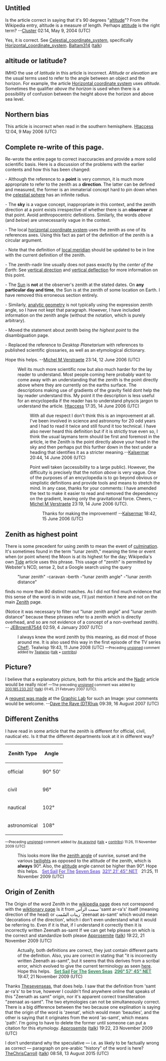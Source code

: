 {{Talk header}}
{{Vital article|topic=Science|subpage=Astronomy|level=5|class=Start}}
{{WikiProject Astronomy|class=start|importance=high}}

==Untitled==
Is the article correct in saying that it's 90 degrees "[[altitude]]"?  From the Wikipedia entry, altitude is a measure of length.  Perhaps [[aircraft attitude|attitude]] is the right term? --[[User:Cluster|Cluster]] 02:14, May 9, 2004 (UTC)

Yes, it is correct. See [[Celestial_coordinate_system]], specifically [[Horizontal_coordinate_system]]. [[User:Baltam314|Baltam314]] ([[User talk:Baltam314|talk]])

== altitude or latitude? ==

IMHO the use of ''latitude'' in this article is incorrect. ''Altitude'' or ''elevation'' are the usual terms used to refer to the angle between an object and the horizon.  For example, the article [[Horizontal coordinate system]] uses ''altitude''. Sometimes the qualifier ''above the horizon'' is used when there is a possibility of confusion between the height above the horizon and above sea level.

==Northern bias==
This article is incorrect when read in the southern hemisphere. [[User:Htaccess|Htaccess]] 12:04, 9 May 2006 (UTC)

== Complete re-write of this page. ==

Re-wrote the entire page to correct inaccuracies and provide a more solid scientific basis. Here is a discussion of the problems with the earlier contents and how this has been changed:

- Although the reference to a '''point''' is very common, it is much more appropriate to refer to the zenith as a '''direction'''. The latter can be defined and measured, the former is an immaterial concept hard to pin down when the [[celestial sphere]] has an infinite radius.

- The '''sky''' is a vague concept, inappropriate in this context, and the zenith direction at a point exists irrespective of whether there is an '''observer''' at that point. Avoid anthropocentric definitions. Similarly, the words ''above'' (and ''below'') are unnecessarily vague in the context.

- The local [[horizontal coordinate system]] uses the zenith as one of its references axes. Using this fact as part of the definition of the zenith is a circular argument.

- Note that the definition of [[Meridian (astronomy)|local meridian]] should be updated to be in line with the current definition of the zenith.

- The zenith-nadir line usually does not pass exactly by the ''center of the Earth'': See [[vertical direction]] and [[vertical deflection]] for more information on this point.

- The [[Sun]] is '''not''' at the observer's zenith at the stated dates. On '''any particular day and time''', the Sun is at the zenith of some location on Earth. I have removed this erroneous section entirely.

- Similarly, [[analytic geometry]] is not typically using the expression zenith angle, so I have not kept that paragraph. However, I have included information on the zenith angle (without the notation, which is purely arbitrary).

- Moved the statement about zenith being ''the highest point'' to the disambiguation page.

- Replaced the reference to ''Desktop Planetarium'' with references to published scientific glossaries, as well as an etymological dictionary.

Hope this helps. --[[User:Michel M Verstraete|Michel M Verstraete]] 23:14, 12 June 2006 (UTC)

:Well its much more scientific now but also much harder for the lay reader to understand. Most people coming here probably want to come away with an understanding that the zenith is the point directly above where they are currently on the earths surface. The descriptions making use of gradients of the gravity field dont help the lay reader understand this. My point it the description is less useful for an encyclopedia if the reader has to understand physcis jargon to understand the article. [[User:Htaccess|Htaccess]] 17:35, 14 June 2006 (UTC)
::With all due respect I don't think this is an improvement at all. I've been involved in science and astronomy for 20 odd years and I had to read it twice and still found it too technical. I have also never heard this definition but if it is strictly true even so, I think the usual laymans term should be first and foremost in the article, ie the Zenith is the point directly above your head in the sky and then perhaps put this further down in the text under a heading that identifies it as a stricter meaning.--[[User:Kalsermar|Kalsermar]] 20:44, 14 June 2006 (UTC)

:::Point well taken (accessibility to a large public). However, the difficulty is precisely that the notion ''above'' is very vague. One of the purposes of an encyclopedia is to go beyond obvious or simplistic definitions and provide tools and means to stretch the mind. In any case, thanks for your comments: I have amended the text to make it easier to read and removed the dependency on the gradient, leaving only the gravitational force. Cheers, --[[User:Michel M Verstraete|Michel M Verstraete]] 23:19, 14 June 2006 (UTC).
::::Thanks for making the improvement! --[[User:Kalsermar|Kalsermar]] 18:42, 15 June 2006 (UTC)

== Zenith as highest point == 

There is some precedent for using zenith to mean the event of [[culmination]]. It's sometimes found in the term "lunar zenith," meaning the time or event when (or point where) the Moon is at its highest for the day; Wikipedia's own [[Tide]] article uses this phrase. This usage of "zenith" is permitted by Webster's NCD, sense 2, but a Google search using the query 

: "lunar zenith" -caravan -berth -"lunar zenith angle" -"lunar zenith distance" 

finds no more than 80 distinct matches. As I did not find much evidence that this sense of the word is in wide use, I'll just mention it here and not on the main [[Zenith]] page. 

(Notice it was necessary to filter out "lunar zenith angle" and "lunar zenith distance" because these phrases refer to a zenith which is directly overhead, and so are not evidence of a concept of a non-overhead zenith). 
-- [[User:JEBrown87544|JEBrown87544]] 02:59, 4 January 2007 (UTC)

:I always knew the word zenith by this meaning, as did most of those around me.  It is also used this way in the first episode of the TV series [[Chef!]]. Tealwisp 19:43, 11 June 2008 (UTC)  <small>—Preceding [[Wikipedia:Signatures|unsigned]] comment added by [[User:Tealwisp|Tealwisp]] ([[User talk:Tealwisp|talk]] • [[Special:Contributions/Tealwisp|contribs]]) </small><!-- Template:Unsigned --> <!--Autosigned by SineBot-->

== Picture? ==

I believe that a explanatory picture, both for this article and the [[Nadir]] article would be really nice! <small>—The preceding [[Wikipedia:Sign your posts on talk pages|unsigned]] comment was added by [[Special:Contributions/200.185.233.207|200.185.233.207]] ([[User talk:200.185.233.207|talk]]) 01:45, 21 February 2007 (UTC).</small><!-- HagermanBot Auto-Unsigned -->

A [[Wikipedia:Graphic Lab/Images to improve#3D description of names (Creation request)|request was made]] at the [[WP:GL|Graphic Lab]] for such an Image: your comments would be welcome. --[[User:DTR|Dave the Rave (DTR)]]<small>[[User_talk:DTR|talk]]</small> 09:39, 16 August 2007 (UTC)
== Different Zeniths ==
I have read in some article that the zenith is different for official, civil, nautical etc. Is it that the different departments look at it in different way?
{| class="wikitable" border="1"
!Zenith Type||Angle
|- style="text-align:right;"
| official || 90° 50'
|- style="text-align:right;"
| civil || 96°
|- style="text-align:right;"
| nautical || 102°
|- style="text-align:right;"
| astronomical || 108°
|}
<small><span class="autosigned">—Preceding [[Wikipedia:Signatures|unsigned]] comment added by [[User:Ap aravind|Ap aravind]] ([[User talk:Ap aravind|talk]] • [[Special:Contributions/Ap aravind|contribs]]) 11:26, 11 November 2009 (UTC)</span></small><!-- Template:Unsigned --> <!--Autosigned by SineBot-->

:This looks more like the [[zenith angle]] of sunrise, sunset and the various [[twilight]]s as opposed to the altitude of the zenith, which is '''always''' 90°. Also, the [[altitude]] angle cannot be higher than 90°. Hope this helps. <!--[[User:Where/sigContract]];Thesevenseas-->&nbsp;&nbsp;'''[[User:Thesevenseas|<span style="color:MediumSlateBlue">Set&nbsp;Sail</span>]]&nbsp;[[User talk:Thesevenseas|<span style="color:MediumSlateBlue">For&nbsp;The</span>]]&nbsp;[[Special:Contributions/Thesevenseas|<span style="color:MediumSlateBlue">Seven&nbsp;Seas</span>]]&nbsp;&nbsp;[[New Earth Time|<span style="color:MediumSlateBlue">321°&nbsp;21'&nbsp;45"&nbsp;NET</span>]]'''&nbsp;&nbsp;<!--ESC:Thesevenseas--> 21:25, 11 November 2009 (UTC)

== Origin of Zenith ==
The Origin of the word Zenith in the [[Zenith#Origin|wikipedia page]] does not correspond with the [[Wiktionary:Zenith|wiktionary page]]
Is it from سمت الرآس 'samt ar-ra's' itself (meaning direction of the head) or زينات السّمت 'zeenaat as-samt' which would mean 'decorations of the direction', which i don't even understand what it would be referring to. Even if it is that, if I understand it correctly then it is incorrectly written Zeenath as-samt
If we can get help please on which is the correct and standardize both please
[[User:Approsemite|Approsemite]] ([[User talk:Approsemite|talk]]) 19:22, 21 November 2009 (UTC)

:Actually, both definitions are correct, they just contain different parts of the definition. Also, you are correct in stating that "it is incorrectly written Zeenath as-samt", but it seems that this derives from a scribal error, which evolved to give the current terminology as seen [http://dictionary.reference.com/browse/zenith here]. Hope this helps. <!--[[User:Where/sigContract]];Thesevenseas-->&nbsp;&nbsp;'''[[User:Thesevenseas|<span style="color:SeaGreen">Set&nbsp;Sail</span>]]&nbsp;[[User talk:Thesevenseas|<span style="color:SeaGreen">For&nbsp;The</span>]]&nbsp;[[Special:Contributions/Thesevenseas|<span style="color:SeaGreen">Seven&nbsp;Seas</span>]]&nbsp;&nbsp;[[New Earth Time|<span style="color:SeaGreen">296°&nbsp;57'&nbsp;45"&nbsp;NET</span>]]'''&nbsp;&nbsp;<!--ESC:Thesevenseas--> 19:47, 21 November 2009 (UTC)

Thanks [[User:Thesevenseas|Thesevenseas]], that does help. I saw that the definition from 'samt ar-ra's' to be true, however I couldn't find anywhere online that speaks of this "Zeenath as samt" origin, nor it's apparent correct transliteration "zeenaat as-samt". The two etymologies can not be simultaneously correct. There is a big difference between the two because one explination is saying that the origin of the word is 'zeenat', which would mean 'beauties', and the other is saying that it originates from the word 'as-samt', which means 'path'. I'm going to have to delete the former until someone can put a citation for this etymology.
[[User:Approsemite|Approsemite]] ([[User talk:Approsemite|talk]]) 19:22, 23 November 2009 (UTC)

I don't understand why the speculative — i.e. as likely to be factually wrong as correct — paragraph on pre-arabic "history" of the word is here? [[User:TheChrisCarroll|TheChrisCarroll]] ([[User talk:TheChrisCarroll|talk]]) 08:58, 13 August 2015 (UTC)
